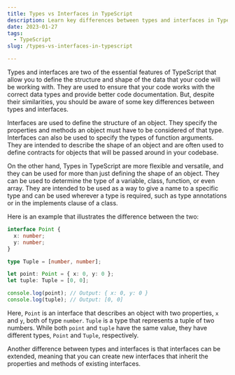 ```yaml
---
title: Types vs Interfaces in TypeScript
description: Learn key differences between types and interfaces in TypeScript
date: 2023-01-27
tags:
  - TypeScript
slug: /types-vs-interfaces-in-typescript

---
```


Types and interfaces are two of the essential features of TypeScript that allow you to define the structure and shape of the data that your code will be working with. They are used to ensure that your code works with the correct data types and provide better code documentation. But, despite their similarities, you should be aware of some key differences between types and interfaces.

Interfaces are used to define the structure of an object. They specify the properties and methods an object must have to be considered of that type. Interfaces can also be used to specify the types of function arguments. They are intended to describe the shape of an object and are often used to define contracts for objects that will be passed around in your codebase.

On the other hand, Types in TypeScript are more flexible and versatile, and they can be used for more than just defining the shape of an object. They can be used to determine the type of a variable, class, function, or even array. They are intended to be used as a way to give a name to a specific type and can be used wherever a type is required, such as type annotations or in the implements clause of a class.

Here is an example that illustrates the difference between the two:

```typescript
interface Point {
  x: number;
  y: number;
}

type Tuple = [number, number];

let point: Point = { x: 0, y: 0 };
let tuple: Tuple = [0, 0];

console.log(point); // Output: { x: 0, y: 0 }
console.log(tuple); // Output: [0, 0]
```

Here, `Point` is an interface that describes an object with two properties, `x` and `y`, both of type `number`. `Tuple` is a type that represents a tuple of two numbers. While both `point` and `tuple` have the same value, they have different types, `Point` and `Tuple`, respectively.

Another difference between types and interfaces is that interfaces can be extended, meaning that you can create new interfaces that inherit the properties and methods of existing interfaces.
